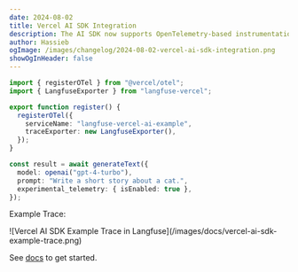 ```yaml
---
date: 2024-08-02
title: Vercel AI SDK Integration
description: The AI SDK now supports OpenTelemetry-based instrumentation. With the new LangfuseExporter, you can easily collect these traces in Langfuse.
author: Hassieb
ogImage: /images/changelog/2024-08-02-vercel-ai-sdk-integration.png
showOgInHeader: false
---
```



<ChangelogHeader />

```ts filename="instrumentation.ts" {7}
import { registerOTel } from "@vercel/otel";
import { LangfuseExporter } from "langfuse-vercel";

export function register() {
  registerOTel({
    serviceName: "langfuse-vercel-ai-example",
    traceExporter: new LangfuseExporter(),
  });
}
```

```ts {4}
const result = await generateText({
  model: openai("gpt-4-turbo"),
  prompt: "Write a short story about a cat.",
  experimental_telemetry: { isEnabled: true },
});
```

Example Trace:

<Frame border fullWidth>
  ![Vercel AI SDK Example Trace in
  Langfuse](/images/docs/vercel-ai-sdk-example-trace.png)
</Frame>

See [docs](/integrations/frameworks/vercel-ai-sdk) to get started.
